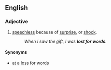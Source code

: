 ==English==

===Adjective===
{{en-adj|head=[[lost]] [[for]] [[words]]}}

# [[speechless]] because of [[surprise]], or [[shock]].
#:''When I saw the gift, I was '''lost for words'''.''

====Synonyms====
* [[at a loss for words]]